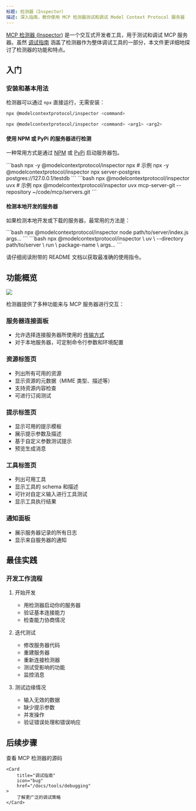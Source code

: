 ```yaml
---
标题: 检测器（Inspector）
描述: 深入指南，教你使用 MCP 检测器测试和调试 Model Context Protocol 服务器
---
```


[MCP 检测器 (Inspector)](https://github.com/modelcontextprotocol/inspector) 是一个交互式开发者工具，用于测试和调试 MCP 服务器。虽然 [调试指南](/docs/tools/debugging) 涵盖了检测器作为整体调试工具的一部分，本文件更详细地探讨了检测器的功能和特点。

## 入门

### 安装和基本用法

检测器可以通过 `npx` 直接运行，无需安装：

```bash
npx @modelcontextprotocol/inspector <command>
```

```bash
npx @modelcontextprotocol/inspector <command> <arg1> <arg2>
```

#### 使用 NPM 或 PyPi 的服务器进行检测

一种常用方式是通过 [NPM](https://npmjs.com) 或 [PyPi](https://pypi.com) 启动服务器包。

<Tabs>

  <Tab title="NPM 包">
  ```bash
  npx -y @modelcontextprotocol/inspector npx <package-name> <args>
  # 示例
  npx -y @modelcontextprotocol/inspector npx server-postgres postgres://127.0.0.1/testdb
  ```
  </Tab>

  <Tab title="PyPi 包">
  ```bash
  npx @modelcontextprotocol/inspector uvx <package-name> <args>
  # 示例
  npx @modelcontextprotocol/inspector uvx mcp-server-git --repository ~/code/mcp/servers.git
  ```
  </Tab>
</Tabs>

#### 检测本地开发的服务器

如果检测本地开发或下载的服务器，最常用的方法是：

<Tabs>
  <Tab title="TypeScript">
  ```bash
  npx @modelcontextprotocol/inspector node path/to/server/index.js args...
  ```
  </Tab>
  <Tab title="Python">
  ```bash
  npx @modelcontextprotocol/inspector \
    uv \
    --directory path/to/server \
    run \
    package-name \
    args...
  ```
  </Tab>
</Tabs>

请仔细阅读附带的 README 文档以获取最准确的使用指令。

## 功能概览

<Frame caption="MCP 检测器界面">
  <img src="/images/mcp-inspector.png" />
</Frame>

检测器提供了多种功能来与 MCP 服务器进行交互：

### 服务器连接面板
- 允许选择连接服务器所使用的 [传输方式](/docs/concepts/transports)
- 对于本地服务器，可定制命令行参数和环境配置

### 资源标签页
- 列出所有可用的资源
- 显示资源的元数据（MIME 类型、描述等）
- 支持资源内容检查
- 可进行订阅测试

### 提示标签页
- 显示可用的提示模板
- 展示提示参数及描述
- 基于自定义参数测试提示
- 预览生成消息

### 工具标签页
- 列出可用工具
- 显示工具的 schema 和描述
- 可针对自定义输入进行工具测试
- 显示工具执行结果

### 通知面板
- 展示服务器记录的所有日志
- 显示来自服务器的通知

## 最佳实践

### 开发工作流程

1. 开始开发
   - 用检测器启动你的服务器
   - 验证基本连接能力
   - 检查能力协商情况

2. 迭代测试
   - 修改服务器代码
   - 重建服务器
   - 重新连接检测器
   - 测试受影响的功能
   - 监控消息

3. 测试边缘情况
   - 输入无效的数据
   - 缺少提示参数
   - 并发操作
   - 验证错误处理和错误响应

## 后续步骤

<CardGroup cols={2}>
    <Card
        title="检测器代码仓库"
        icon="github"
        href="https://github.com/modelcontextprotocol/inspector"
    >
        查看 MCP 检测器的源码
    </Card>

    <Card
        title="调试指南"
        icon="bug"
        href="/docs/tools/debugging"
    >
        了解更广泛的调试策略
    </Card>
</CardGroup>